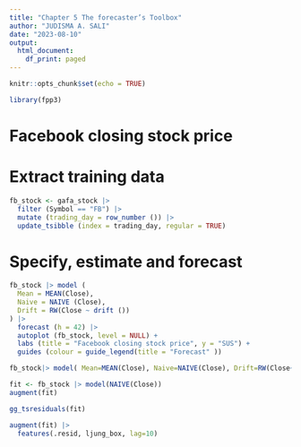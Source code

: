 ---
title: "Chapter 5 The forecaster’s Toolbox"
author: "JUDISMA A. SALI"
date: "2023-08-10"
output:
  html_document:
    df_print: paged
---

```{r setup, include=FALSE}
knitr::opts_chunk$set(echo = TRUE)
```


```{r}

library(fpp3)
```

# Facebook closing stock price

# Extract training data

```{r}

fb_stock <- gafa_stock |>
  filter (Symbol == "FB") |>
  mutate (trading_day = row_number ()) |>
  update_tsibble (index = trading_day, regular = TRUE)
```

# Specify, estimate and forecast

```{r}

fb_stock |> model (
  Mean = MEAN(Close),
  Naive = NAIVE (Close),
  Drift = RW(Close ~ drift ())
) |>
  forecast (h = 42) |>
  autoplot (fb_stock, level = NULL) +
  labs (title = "Facebook closing stock price", y = "SUS") +
  guides (colour = guide_legend(title = "Forecast" ))

```

```{r}
fb_stock|> model( Mean=MEAN(Close), Naive=NAIVE(Close), Drift=RW(Close~drift()) )|> forecast(h=42)|> autoplot(fb_stock,level=NULL)+coord_cartesian(xlim=c(1000,1300))
```

```{r}

fit <- fb_stock |> model(NAIVE(Close))
augment(fit)
```


```{r}

gg_tsresiduals(fit)

```


```{r}

augment(fit) |>
  features(.resid, ljung_box, lag=10)

```

